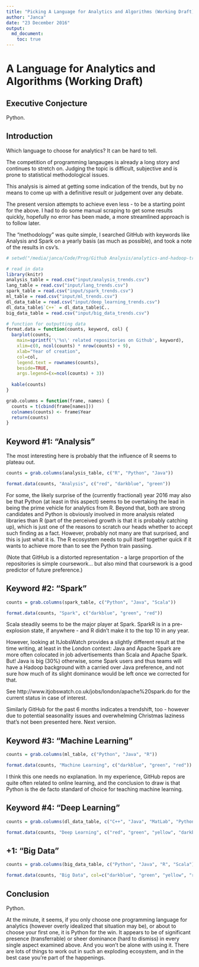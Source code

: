 ```yaml
---
title: "Picking A Language for Analytics and Algorithms (Working Draft)"
author: "Janca"
date: "23 December 2016"
output:
  md_document:
    toc: true
---
```


# A Language for Analytics and Algorithms (Working Draft)

## Executive Conjecture

Python.

## Introduction

Which language to choose for analytics? It can be hard to tell.

The competition of programming langauges is already a long story and continues to stretch on.
Judging the topic is difficult, subjective and is prone to statistical methodological issues.

This analysis is aimed at getting some indication of the trends, but by no means to come up with a definitive result or judgement over any debate.

The present version attempts to achieve even less - to be a starting point for the 
above. I had to do some manual scraping to get some results quickly, hopefully no error has been made, a more streamlined approach is to follow later.

The "methodology" was quite simple, I searched GitHub with keywords like Analysis and Spark on a yearly basis (as much as possible), and took a note of the results in csv's.

```r

# setwd("/media/janca/Code/Prog/Github Analysis/analytics-and-hadoop-trends")

# read in data
library(knitr)
analysis_table = read.csv("input/analysis_trends.csv")
lang_table = read.csv("input/lang_trends.csv")
spark_table = read.csv("input/spark_trends.csv")
ml_table = read.csv("input/ml_trends.csv")
dl_data_table = read.csv("input/deep_learning_trends.csv")
dl_data_table$`C++` = dl_data_table$C..
big_data_table = read.csv("input/big_data_trends.csv")

# function for outputting data
format.data = function(counts, keyword, col) {
  barplot(counts, 
    main=sprintf('\'%s\' related repositories on Github', keyword),
    xlim=c(0, ncol(counts) * nrow(counts) + 9),
    xlab="Year of creation", 
    col=col,
   	legend.text = rownames(counts), 
    beside=TRUE,
    args.legend=(x=ncol(counts) + 3))
  
  kable(counts)
}

grab.columns = function(frame, names) {
  counts = t(cbind(frame[names]))
  colnames(counts) <- frame$Year
  return(counts)
}
```

## Keyword #1: "Analysis"

The most interesting here is probably that the influence of R seems to plateau out.

```r
counts = grab.columns(analysis_table, c("R", "Python", "Java"))

format.data(counts, "Analysis", c("red", "darkblue", "green"))
```

For some, the likely surprise of the (currently fractional) year 2016 may also be that Python (at least in this aspect) seems to be overtaking the lead in being the prime vehicle for analytics from R. Beyond that, both are strong candidates and Python is obviously involved in more analysis related libraries than R (part of the perceived growth is that it is probably catching up), which is just one of the reasons to scratch our heads whether to accept such finding as a fact. However, probably not many are that surprised, and this is just what it is. The R ecosystem needs to pull itself together quick if it wants to achieve more than to see the Python train passing.

(Note that GitHub is a distorted representation - a large proportion of the repositories is simple coursework... but also mind that coursework is a good predictor of future preference.)

## Keyword #2: "Spark"

```r
counts = grab.columns(spark_table, c("Python", "Java", "Scala"))

format.data(counts, "Spark", c("darkblue", "green", "red"))
```

Scala steadily seems to be the major player at Spark.
SparkR is in a pre-explosion state, if anywhere - and R didn't make it to the top 10 in any year.

However, looking at ItJobsWatch provides a slightly different result at the time writing, at least in the London context: Java and Apache Spark are more often colocated in job advertisements than Scala and Apache Spark. But! Java is big (30%) otherwise, some Spark users and thus teams will have a Hadoop background with a carried over Java preference, and not sure how much of its slight dominance would be left once we corrected for that.

See http://www.itjobswatch.co.uk/jobs/london/apache%20spark.do for the current status in case of interest.

Similarly GitHub for the past 6 months indicates a trendshift, too - however due to potential seasonality issues and overwhelming Christmas laziness that's not been presented here. Next version.


## Keyword #3: "Machine Learning"

```r
counts = grab.columns(ml_table, c("Python", "Java", "R"))

format.data(counts, "Machine Learning", c("darkblue", "green", "red"))
```

I think this one needs no explanation. In my experience, GitHub repos are quite often related to online learning, and the conclusion to draw is that Python is the de facto standard of choice for teaching machine learning. 

## Keyword #4: "Deep Learning"

```r
counts = grab.columns(dl_data_table, c("C++", "Java", "MatLab", "Python"))

format.data(counts, "Deep Learning", c("red", "green", "yellow", "darkblue"))
```


## +1: "Big Data"

```r
counts = grab.columns(big_data_table, c("Python", "Java", "R", "Scala"))

format.data(counts, "Big Data", col=c("darkblue", "green", "yellow", "red"))
```

## Conclusion

Python.

At the minute, it seems, if you only choose one programming language for analytics (however overly idealized that situation may be), or about to choose your first one, it is Python for the win.
It appears to be of significant presence (transferrable) or sheer dominance (hard to dismiss) in every single aspect examined above.
And you won't be alone with using it.
There are lots of things to work out in such an exploding ecosystem, and in the best case you're part of the happenings.
